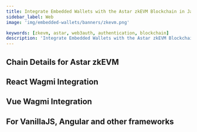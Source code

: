 ```yaml
---
title: Integrate Embedded Wallets with the Astar zkEVM Blockchain in JavaScript
sidebar_label: Web
image: 'img/embedded-wallets/banners/zkevm.png'

keywords: [zkevm, astar, web3auth, authentication, blockchain]
description: 'Integrate Embedded Wallets with the Astar zkEVM Blockchain in JavaScript | Embedded Wallets'
---
```



## Chain Details for Astar zkEVM

<ChainDetailsAstarZkevm />

## React Wagmi Integration

<ReactWagmiIntegration />

## Vue Wagmi Integration

<VueWagmiIntegration />

## For VanillaJS, Angular and other frameworks

<JsBlockchainMethods />
